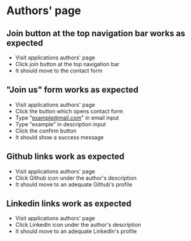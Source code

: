 # Authors' page

## Join button at the top navigation bar works as expected

- Visit applications authors' page
- Click join button at the top navigation bar
- It should move to the contact form

## "Join us" form works as expected

- Visit applications authors' page
- Click the button which opens contact form
- Type "example@mail.com" in email input
- Type "example" in description input
- Click the confirm button
- It should show a success message

## Github links work as expected

- Visit applications authors' page
- Click Github icon under the author's description
- It should move to an adequate Github's profile

## Linkedin links work as expected

- Visit applications authors' page
- Click LinkedIn icon under the author's description
- It should move to an adequate LinkedIn's profile
